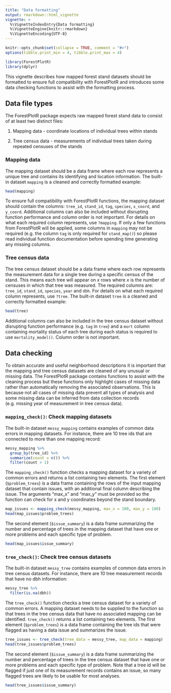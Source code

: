 ```yaml
---
title: "Data formatting"
output: rmarkdown::html_vignette
vignette: >
  %\VignetteIndexEntry{Data formatting}
  %\VignetteEngine{knitr::rmarkdown}
  %\VignetteEncoding{UTF-8}
---
```


```r
knitr::opts_chunk$set(collapse = TRUE, comment = "#>")
options(tibble.print_min = 4, tibble.print_max = 4)
```

```r
library(ForestPlotR)
library(dplyr)
```

This vignette describes how mapped forest stand datasets should be formatted to
ensure full compatibility with ForestPlotR and introduces some data checking
functions to assist with the formatting process.

## Data file types

The ForestPlotR package expects raw mapped forest stand data to consist of at 
least two distinct files:

1. Mapping data - coordinate locations of individual trees within stands

2. Tree census data - measurements of individual trees taken during repeated
censuses of the stands

### Mapping data

The mapping dataset should be a data frame where each row represents a unique
tree and contains its identifying and location information. The built-in
dataset `mapping` is a cleaned and correctly formatted example:

```r
head(mapping)
```

To ensure full compatibility with ForestPlotR functions, the mapping dataset
should contain the columns: `tree_id`, `stand_id`, `tag`, `species`, `x_coord`,
and `y_coord`. Additional columns can also be included without disrupting
function performance and column order is not important. For details on what each
required column represents, use `?mapping`. If only a few functions from
ForestPlotR will be  applied, some columns in `mapping` may not be required (e.g.
the column `tag` is only required for `stand_map()`) so please read
individual function documentation before spending time generating any missing
columns.

### Tree census data

The tree census dataset should be a data frame where each row represents the 
measurement data for a single tree during a specific census of the stand. This
means each tree will appear on *x* rows where *x* is the number of censuses in 
which that tree was measured. The required columns are: `tree_id`, `stand_id`,
`species`, `year` and `dbh`. For details on what each required column
represents, use `?tree`. The built-in dataset `tree` is a cleaned and
correctly formatted example:

```r
head(tree)
```

Additional columns can also be included in the tree census dataset without
disrupting function performance (e.g. `tag` in `tree`) and a `mort` column 
containing mortality status of each tree during each status is required to use
`mortality_model()`. Column order is not important.

## Data checking

To obtain accurate and useful neighborhood descriptions it is important that
the mapping and tree census datasets are cleaned of any unusual or missing data.
The ForestPlotR package contains functions to assist with the cleaning process
but these functions only highlight cases of missing data rather than 
automatically removing the associated observations. This is because not all
cases of missing data prevent all types of analysis and some missing data can
be inferred from data collection records (e.g. missing year of measurement in
tree census data).

### `mapping_check()`: Check mapping datasets

The built-in dataset `messy_mapping` contains examples of common data errors in
mapping datasets. For instance, there are 10 tree ids that are connected to more
than one mapping record:

```r
messy_mapping %>%
  group_by(tree_id) %>%
  summarize(count = n()) %>%
  filter(count > 1)
```

The `mapping_check()` function checks a mapping dataset for a variety of common
errors and returns a list containing two elements. The first element 
(`$problem_trees`) is a data frame containing the rows of the input mapping
dataset that contain issues, with an additional final column describing the
issue. The arguments "max_x" and "max_y" must be provided so the function can
check for x and y coordinates beyond the stand boundary.

```r
map_issues <- mapping_check(messy_mapping, max_x = 100, max_y = 100)
head(map_issues$problem_trees)
```

The second element (`$issue_summary`) is a data frame summarizing the number and
percentage of trees in the mapping dataset that have one or more problems and
each specific type of problem.

```r
head(map_issues$issue_summary)
```

### `tree_check()`: Check tree census datasets

The built-in dataset `messy_tree` contains examples of common data errors in
tree census datasets. For instance, there are 10 tree measurement records that
have no dbh information:

```r
messy_tree %>%
  filter(is.na(dbh))
```

The `tree_check()` function checks a tree census dataset for a variety of common
errors. A mapping dataset needs to be supplied to the function so that trees in
the tree census data that have no associated mapping can be identified. 
`tree_check()` returns a list containing two elements. The first element 
(`$problem_trees`) is a data frame containing the tree ids that were flagged as
having a data issue and summarizes the issue.

```r
tree_issues <- tree_check(tree_data = messy_tree, map_data = mapping)
head(tree_issues$problem_trees)
```

The second element (`$issue_summary`) is a data frame summarizing the number and
percentage of trees in the tree census dataset that have one or more problems
and each specific type of problem. Note that a tree id will be flagged if just
one of its measurement records contains an issue, so many flagged trees are
likely to be usable for most analyses. 

```r
head(tree_issues$issue_summary)
```
